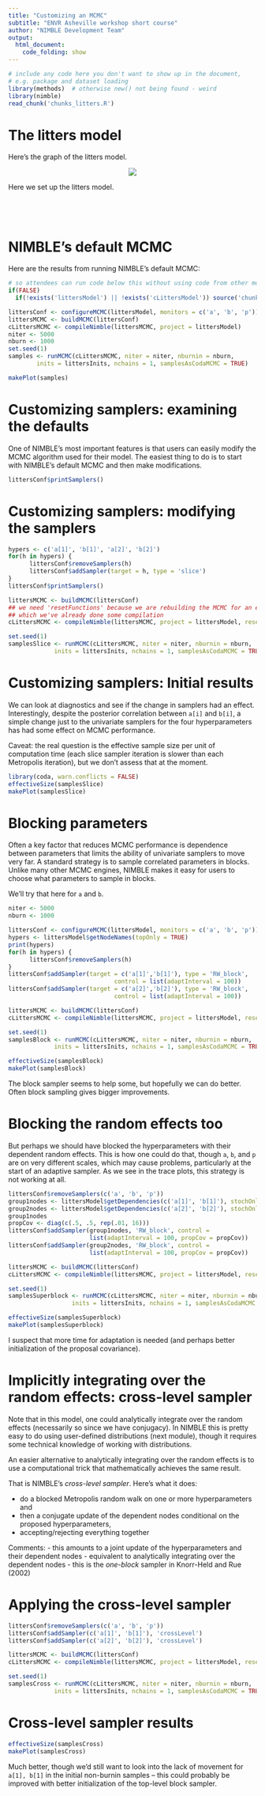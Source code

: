 ```yaml
---
title: "Customizing an MCMC"
subtitle: "ENVR Asheville workshop short course"
author: "NIMBLE Development Team"
output:
  html_document:
    code_folding: show
---
```


```r
# include any code here you don't want to show up in the document,
# e.g. package and dataset loading
library(methods)  # otherwise new() not being found - weird
library(nimble)
read_chunk('chunks_litters.R')
```

# The litters model

Here's the graph of the litters model.

<center><img src="littersDAG.jpg"></center>

Here we set up the litters model.

```r
```
```r
```
```r
```
```r
```

# NIMBLE's default MCMC

Here are the results from running NIMBLE's default MCMC:

```r
# so attendees can run code below this without using code from other modules
if(FALSE) 
  if(!exists('littersModel') || !exists('cLittersModel')) source('chunks_litters.R')
```                   

```r
littersConf <- configureMCMC(littersModel, monitors = c('a', 'b', 'p'))
littersMCMC <- buildMCMC(littersConf)
cLittersMCMC <- compileNimble(littersMCMC, project = littersModel)
niter <- 5000
nburn <- 1000
set.seed(1)
samples <- runMCMC(cLittersMCMC, niter = niter, nburnin = nburn,
        inits = littersInits, nchains = 1, samplesAsCodaMCMC = TRUE)

makePlot(samples)
```

# Customizing samplers: examining the defaults

One of NIMBLE's most important features is that users can easily modify the MCMC algorithm used for their model. The easiest thing to do is to start with NIMBLE's default MCMC and then make modifications. 

```r
littersConf$printSamplers()
```

# Customizing samplers: modifying the samplers

```r
hypers <- c('a[1]', 'b[1]', 'a[2]', 'b[2]')
for(h in hypers) {
      littersConf$removeSamplers(h)
      littersConf$addSampler(target = h, type = 'slice')
}
littersConf$printSamplers()

littersMCMC <- buildMCMC(littersConf)
## we need 'resetFunctions' because we are rebuilding the MCMC for an existing model for
## which we've already done some compilation
cLittersMCMC <- compileNimble(littersMCMC, project = littersModel, resetFunctions = TRUE)

set.seed(1)
samplesSlice <- runMCMC(cLittersMCMC, niter = niter, nburnin = nburn,
             inits = littersInits, nchains = 1, samplesAsCodaMCMC = TRUE)
```

# Customizing samplers: Initial results

We can look at diagnostics and see if the change in samplers had an effect. Interestingly, despite the posterior correlation between ```a[i]``` and ```b[i]```, a simple change just to the univariate samplers for the four hyperparameters has had some effect on MCMC performance.

Caveat: the real question is the effective sample size per unit of computation time (each slice sampler iteration is slower than each Metropolis iteration), but we don't assess that at the moment.


```r
library(coda, warn.conflicts = FALSE)
effectiveSize(samplesSlice)
makePlot(samplesSlice)
```

# Blocking parameters

Often a key factor that reduces MCMC performance is dependence between parameters that limits the ability of univariate samplers to move very far. A standard strategy is to sample correlated parameters in blocks. Unlike many other MCMC engines, NIMBLE makes it easy for users to choose what parameters to sample in blocks.

We'll try that here for ```a``` and ```b```.

```r
niter <- 5000
nburn <- 1000

littersConf <- configureMCMC(littersModel, monitors = c('a', 'b', 'p'))
hypers <- littersModel$getNodeNames(topOnly = TRUE)
print(hypers)
for(h in hypers) {
      littersConf$removeSamplers(h)
}
littersConf$addSampler(target = c('a[1]','b[1]'), type = 'RW_block', 
                              control = list(adaptInterval = 100))
littersConf$addSampler(target = c('a[2]','b[2]'), type = 'RW_block', 
                              control = list(adaptInterval = 100))

littersMCMC <- buildMCMC(littersConf)
cLittersMCMC <- compileNimble(littersMCMC, project = littersModel, resetFunctions = TRUE)

set.seed(1)
samplesBlock <- runMCMC(cLittersMCMC, niter = niter, nburnin = nburn,
             inits = littersInits, nchains = 1, samplesAsCodaMCMC = TRUE)
```

```r
effectiveSize(samplesBlock)
makePlot(samplesBlock)
```

The block sampler seems to help some, but hopefully we can do better. Often block sampling gives bigger improvements.


# Blocking the random effects too

But perhaps we should have blocked the hyperparameters with their dependent random effects. This is how one could do that, though ```a```, ```b```, and ```p``` are on very different scales, which may cause problems, particularly at the start of an adaptive sampler. As we see in the trace plots, this strategy is not working at all.

```r
littersConf$removeSamplers(c('a', 'b', 'p'))
group1nodes <- littersModel$getDependencies(c('a[1]', 'b[1]'), stochOnly = TRUE)
group2nodes <- littersModel$getDependencies(c('a[2]', 'b[2]'), stochOnly = TRUE)
group1nodes
propCov <- diag(c(.5, .5, rep(.01, 16)))
littersConf$addSampler(group1nodes, 'RW_block', control =
                       list(adaptInterval = 100, propCov = propCov))
littersConf$addSampler(group2nodes, 'RW_block', control =
                       list(adaptInterval = 100, propCov = propCov))

littersMCMC <- buildMCMC(littersConf)
cLittersMCMC <- compileNimble(littersMCMC, project = littersModel, resetFunctions = TRUE)

set.seed(1)
samplesSuperblock <- runMCMC(cLittersMCMC, niter = niter, nburnin = nburn,
                  inits = littersInits, nchains = 1, samplesAsCodaMCMC = TRUE)
```

```r
effectiveSize(samplesSuperblock)
makePlot(samplesSuperblock)
```

I suspect that more time for adaptation is needed (and perhaps better initialization of the proposal covariance).

# Implicitly integrating over the random effects: cross-level sampler

Note that in this model, one could analytically integrate over the random effects (necessarily so since we have conjugacy). In NIMBLE this is pretty easy to do using user-defined distributions (next module), though it requires some technical knowledge of working with distributions.

An easier alternative to analytically integrating over the random effects is to use a computational trick that mathematically achieves the same result.

That is NIMBLE's *cross-level sampler*. Here's what it does:

  - do a blocked Metropolis random walk on one or more hyperparameters and
  - then a conjugate update of the dependent nodes conditional on the proposed hyperparameters,
  - accepting/rejecting everything together

Comments: 
  - this amounts to a joint update of the hyperparameters and their dependent nodes
  - equivalent to analytically integrating over the dependent nodes
  - this is the *one-block* sampler in Knorr-Held and Rue (2002)

# Applying the cross-level sampler


```r
littersConf$removeSamplers(c('a', 'b', 'p'))
littersConf$addSampler(c('a[1]', 'b[1]'), 'crossLevel')
littersConf$addSampler(c('a[2]', 'b[2]'), 'crossLevel')

littersMCMC <- buildMCMC(littersConf)
cLittersMCMC <- compileNimble(littersMCMC, project = littersModel, resetFunctions = TRUE)

set.seed(1)
samplesCross <- runMCMC(cLittersMCMC, niter = niter, nburnin = nburn,
             inits = littersInits, nchains = 1, samplesAsCodaMCMC = TRUE)
```

# Cross-level sampler results

```r
effectiveSize(samplesCross)
makePlot(samplesCross)
```

Much better, though we'd still want to look into the lack of movement for `a[1], b[1]` in the initial non-burnin samples -- this could probably be improved with better initialization of the top-level block sampler. 

